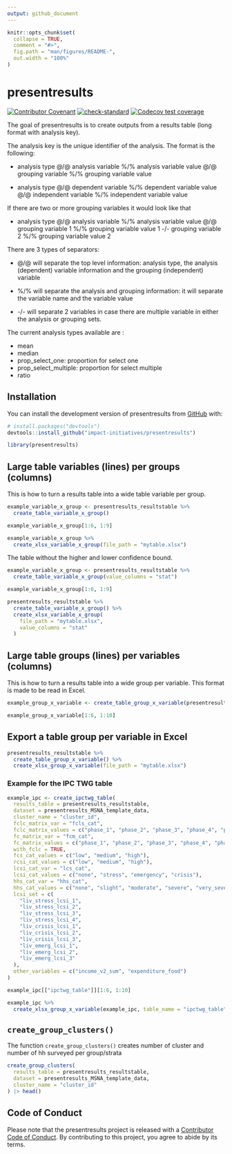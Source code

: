 ```yaml
---
output: github_document
---
```


<!-- README.md is generated from README.Rmd. Please edit that file -->

```r
knitr::opts_chunk$set(
  collapse = TRUE,
  comment = "#>",
  fig.path = "man/figures/README-",
  out.width = "100%"
)
```

# presentresults

<!-- badges: start -->
[![Contributor Covenant](https://img.shields.io/badge/Contributor%20Covenant-2.1-4baaaa.svg)](code_of_conduct.md)
[![check-standard](https://github.com/impact-initiatives/presentresults/actions/workflows/check-standard.yaml/badge.svg)](https://github.com/impact-initiatives/presentresults/actions/workflows/check-standard.yaml)
[![Codecov test coverage](https://codecov.io/gh/impact-initiatives/presentresults/branch/main/graph/badge.svg)](https://app.codecov.io/gh/impact-initiatives/presentresults?branch=main)
<!-- badges: end -->

The goal of presentresults is to create outputs from a results table (long format with 
analysis key).

The analysis key is the unique identifier of the analysis. The format is the following:

- analysis type @/@ analysis variable %/% analysis variable value @/@ grouping variable %/% grouping variable value

- analysis type @/@ dependent variable %/% dependent variable value @/@ independent variable %/% independent variable value

If there are two or more grouping variables it would look like that

- analysis type @/@ analysis variable %/% analysis variable value @/@ grouping variable 1 %/% grouping variable value 1 -/- grouping variable 2 %/% grouping variable value 2

There are 3 types of separators:

- @/@ will separate the top level information: analysis type, the analysis (dependent) variable information and the grouping (independent) variable

- %/% will separate the analysis and grouping information: it will separate the variable name and the variable value

- -/- will separate 2 variables in case there are multiple variable in either the analysis or grouping sets.

The current analysis types available are :

- mean
- median
- prop_select_one: proportion for select one
- prop_select_multiple: proportion for select multiple
- ratio

## Installation

You can install the development version of presentresults from [GitHub](https://github.com/) with:

``` r
# install.packages("devtools")
devtools::install_github("impact-initiatives/presentresults")
```

```r
library(presentresults)
```

## Large table variables (lines) per groups (columns)

This is how to turn a results table into a wide table variable per group.

```r
example_variable_x_group <- presentresults_resultstable %>%
  create_table_variable_x_group()

example_variable_x_group[1:6, 1:9]
```

```r
example_variable_x_group %>%
  create_xlsx_variable_x_group(file_path = "mytable.xlsx")
```
The table without the higher and lower confidence bound.
```r
example_variable_x_group <- presentresults_resultstable %>%
  create_table_variable_x_group(value_columns = "stat")

example_variable_x_group[1:6, 1:9]
```


```r
presentresults_resultstable %>%
  create_table_variable_x_group() %>%
  create_xlsx_variable_x_group(
    file_path = "mytable.xlsx",
    value_columns = "stat"
  )
```

## Large table groups (lines) per variables (columns)

This is how to turn a results table into a wide group per variable. This format is made to be read 
in Excel.

```r
example_group_x_variable <- create_table_group_x_variable(presentresults_resultstable, value_columns = "stat")

example_group_x_variable[1:6, 1:10]
```
## Export a table group per variable in Excel

```r
presentresults_resultstable %>%
  create_table_group_x_variable() %>%
  create_xlsx_group_x_variable(file_path = "mytable.xlsx")
```

### Example for the IPC TWG table

```r
example_ipc <- create_ipctwg_table(
  results_table = presentresults_resultstable,
  dataset = presentresults_MSNA_template_data,
  cluster_name = "cluster_id",
  fclc_matrix_var = "fcls_cat",
  fclc_matrix_values = c("phase_1", "phase_2", "phase_3", "phase_4", "phase_5"),
  fc_matrix_var = "fcm_cat",
  fc_matrix_values = c("phase_1", "phase_2", "phase_3", "phase_4", "phase_5"),
  with_fclc = TRUE,
  fcs_cat_values = c("low", "medium", "high"),
  rcsi_cat_values = c("low", "medium", "high"),
  lcsi_cat_var = "lcs_cat",
  lcsi_cat_values = c("none", "stress", "emergency", "crisis"),
  hhs_cat_var = "hhs_cat",
  hhs_cat_values = c("none", "slight", "moderate", "severe", "very_severe"),
  lcsi_set = c(
    "liv_stress_lcsi_1",
    "liv_stress_lcsi_2",
    "liv_stress_lcsi_3",
    "liv_stress_lcsi_4",
    "liv_crisis_lcsi_1",
    "liv_crisis_lcsi_2",
    "liv_crisis_lcsi_3",
    "liv_emerg_lcsi_1",
    "liv_emerg_lcsi_2",
    "liv_emerg_lcsi_3"
  ),
  other_variables = c("income_v2_sum", "expenditure_food")
)

example_ipc[["ipctwg_table"]][1:6, 1:10]
```

```r
example_ipc %>%
  create_xlsx_group_x_variable(example_ipc, table_name = "ipctwg_table", file_path = "ipc_table.xlsx")
```


## `create_group_clusters()`

The function `create_group_clusters()` creates number of cluster and number of hh surveyed per group/strata
```r
create_group_clusters(
  results_table = presentresults_resultstable,
  dataset = presentresults_MSNA_template_data,
  cluster_name = "cluster_id"
) |> head()
```

## Code of Conduct

Please note that the presentresults project is released with a [Contributor Code of Conduct](https://impact-initiatives.github.io/presentresults/CODE_OF_CONDUCT.html). By contributing to this project, you agree to abide by its terms.

